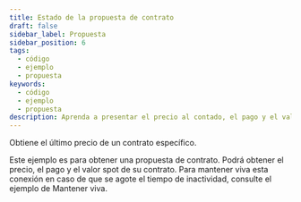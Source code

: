 ```yaml
---
title: Estado de la propuesta de contrato
draft: false
sidebar_label: Propuesta
sidebar_position: 6
tags:
  - código
  - ejemplo
  - propuesta
keywords:
  - código
  - ejemplo
  - propuesta
description: Aprenda a presentar el precio al contado, el pago y el valor al contado de los contratos de negociación con este ejemplo de API.
---
```



Obtiene el último precio de un contrato específico.

<SandboxIframe sandbox={sandboxes.proposal}/>

Este ejemplo es para obtener una propuesta de contrato. Podrá obtener el precio, el pago y el valor spot de su contrato. Para mantener viva esta conexión en caso de que se agote el tiempo de inactividad, consulte el ejemplo de Mantener viva.
